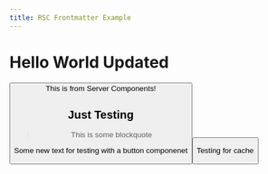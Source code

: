---
title: RSC Frontmatter Example
---

# Hello World Updated 
<Button mycontent="some content" />
This is from Server Components! 
<CodeBlock />

## Just Testing

> This is some blockquote

Some new text for testing with a button componenet

<Button mycontent="Click Me" />

Testing for cache

